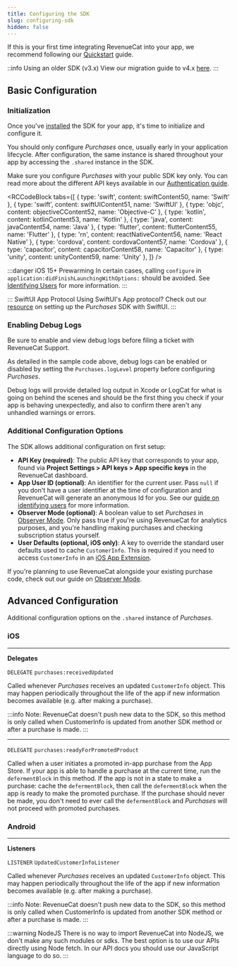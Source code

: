 ```yaml
---
title: Configuring the SDK
slug: configuring-sdk
hidden: false
---
```

If this is your first time integrating RevenueCat into your app, we recommend following our [Quickstart](https://docs.revenuecat.com/docs/getting-started) guide.

::info Using an older SDK (v3.x)
View our migration guide to v4.x [here](doc:ios-native-3x-to-4x-migration).
:::

## Basic Configuration

### Initialization

Once you've [installed](https://docs.revenuecat.com/docs/installation) the SDK for your app, it's time to initialize and configure it.

You should only configure _Purchases_ once, usually early in your application lifecycle. After configuration, the same instance is shared throughout your app by accessing the `.shared` instance in the SDK.

Make sure you configure _Purchases_ with your public SDK key only. You can read more about the different API keys available in our [Authentication guide](https://docs.revenuecat.com/docs/authentication).


<RCCodeBlock tabs={[
    { type: 'swift', content: swiftContent50, name: 'Swift' },
    { type: 'swift', content: swiftUIContent51, name: 'SwiftUI' },
    { type: 'objc', content: objectiveCContent52, name: 'Objective-C' },
    { type: 'kotlin', content: kotlinContent53, name: 'Kotlin' },
    { type: 'java', content: javaContent54, name: 'Java' },
    { type: 'flutter', content: flutterContent55, name: 'Flutter' },
    { type: 'rn', content: reactNativeContent56, name: 'React Native' },
    { type: 'cordova', content: cordovaContent57, name: 'Cordova' },
    { type: 'capacitor', content: capacitorContent58, name: 'Capacitor' },
    { type: 'unity', content: unityContent59, name: 'Unity' },
]} />

:::danger iOS 15+ Prewarming
In certain cases, calling `configure` in `application:didFinishLaunchingWithOptions:` should be avoided. See [Identifying Users](https://docs.revenuecat.com/docs/user-ids#provide-app-user-id-on-configuration) for more information.
:::

::: SwiftUI App Protocol
Using SwiftUI's App protocol? Check out our [resource](https://www.revenuecat.com/docs/swiftui-helpers) on setting up the _Purchases_ SDK with SwiftUI.
:::

### Enabling Debug Logs

Be sure to enable and view debug logs before filing a ticket with RevenueCat Support.

As detailed in the sample code above, debug logs can be enabled or disabled by setting the `Purchases.logLevel` property before configuring _Purchases_.

Debug logs will provide detailed log output in Xcode or LogCat for what is going on behind the scenes and should be the first thing you check if your app is behaving unexpectedly, and also to confirm there aren't any unhandled warnings or errors.

### Additional Configuration Options

The SDK allows additional configuration on first setup:

- **API Key (required)**: The public API key that corresponds to your app, found via **Project Settings > API keys > App specific keys** in the RevenueCat dashboard.
- **App User ID (optional)**: An identifier for the current user. Pass `null` if you don't have a user identifier at the time of configuration and RevenueCat will generate an anonymous Id for you. See our [guide on identifying users](https://docs.revenuecat.com/docs/user-ids) for more information.
- **Observer Mode (optional)**: A boolean value to set _Purchases_ in [Observer Mode](https://docs.revenuecat.com/docs/observer-mode). Only pass true if you're using RevenueCat for analytics purposes, and you're handling making purchases and checking subscription status yourself.
- **User Defaults (optional, iOS only)**: A key to override the standard user defaults used to cache `CustomerInfo`. This is required if you need to access `CustomerInfo` in an [iOS App Extension](https://developer.apple.com/app-extensions/).

If you're planning to use RevenueCat alongside your existing purchase code, check out our guide on [Observer Mode](https://docs.revenuecat.com/docs/observer-mode).

## Advanced Configuration

Additional configuration options on the `.shared` instance of _Purchases_.

### iOS

***

**Delegates**

`DELEGATE` `purchases:receivedUpdated`

Called whenever _Purchases_ receives an updated `CustomerInfo` object. This may happen periodically throughout the life of the app if new information becomes available (e.g. after making a purchase).

:::info
Note: RevenueCat doesn't push new data to the SDK, so this method is only called when CustomerInfo is updated from another SDK method or after a purchase is made.
:::

***

`DELEGATE` `purchases:readyForPromotedProduct`

Called when a user initiates a promoted in-app purchase from the App Store. If your app is able to handle a purchase at the current time, run the `defermentBlock` in this method. If the app is not in a state to make a purchase: cache the `defermentBlock`, then call the `defermentBlock` when the app is ready to make the promoted purchase. If the purchase should never be made, you don't need to ever call the `defermentBlock` and _Purchases_ will not proceed with promoted purchases.

### Android

***

**Listeners**

`LISTENER` `UpdatedCustomerInfoListener`

Called whenever _Purchases_ receives an updated `CustomerInfo` object. This may happen periodically throughout the life of the app if new information becomes available (e.g. after making a purchase).

:::info
Note: RevenueCat doesn't push new data to the SDK, so this method is only called when CustomerInfo is updated from another SDK method or after a purchase is made.
:::

:::warning NodeJS
There is no way to import RevenueCat into NodeJS, we don't make any such modules or sdks. The best option is to use our APIs directly using Node fetch. In our API docs you should use our JavaScript language to do so.
:::
